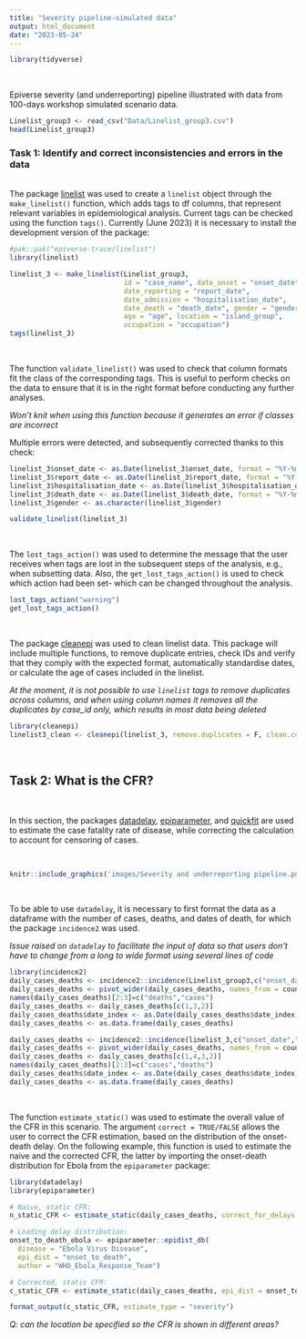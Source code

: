 ```yaml
---
title: "Severity pipeline-simulated data"
output: html_document
date: "2023-05-24"
---
```


```r
library(tidyverse)
```

<br>

Epiverse severity (and underreporting) pipeline illustrated with data from 100-days workshop simulated scenario data. 

```r
Linelist_group3 <- read_csv("Data/Linelist_group3.csv")
head(Linelist_group3)
```

### Task 1: Identify and correct inconsistencies and errors in the data
<br>
The package [linelist](https://github.com/epiverse-trace/linelist) was used to create a `linelist` object through the `make_linelist()` function, which adds tags to df columns, that represent relevant variables in epidemiological analysis. Current tags can be checked using the function `tags()`. 
Currently (June 2023) it is necessary to install the development version of the package:

```r
#pak::pak("epiverse-trace/linelist")
library(linelist)
```

```r

linelist_3 <- make_linelist(Linelist_group3, 
                            id = "case_name", date_onset = "onset_date",
                            date_reporting = "report_date", 
                            date_admission = "hospitalisation_date", 
                            date_death = "death_date", gender = "gender", 
                            age = "age", location = "island_group", 
                            occupation = "occupation")
tags(linelist_3)
```
<br>

The function `validate_linelist()` was used to check that column formats fit the class of the corresponding tags. This is useful to perform checks on the data to ensure that it is in the right format before conducting any further analyses.

_Won't knit when using this function because it generates an error if classes are incorrect_

Multiple errors were detected, and subsequently corrected thanks to this check:

```r
linelist_3$onset_date <- as.Date(linelist_3$onset_date, format = "%Y-%m-%d")
linelist_3$report_date <- as.Date(linelist_3$report_date, format = "%Y-%m-%d")
linelist_3$hospitalisation_date <- as.Date(linelist_3$hospitalisation_date, format = "%Y-%m-%d")
linelist_3$death_date <- as.Date(linelist_3$death_date, format = "%Y-%m-%d")
linelist_3$gender <- as.character(linelist_3$gender)

validate_linelist(linelist_3)
```
<br>

The `lost_tags_action()` was used to determine the message that the user receives when tags are lost in the subsequent steps of the analysis, e.g., when subsetting data. Also, the `get_lost_tags_action()` is used to check which action had been set- which can be changed throughout the analysis.

```r
lost_tags_action("warning")
get_lost_tags_action()
```
<br>

The package [cleanepi](https://github.com/epiverse-trace/cleanepi) was used to clean linelist data. This package will include multiple functions, to remove duplicate entries, check IDs and verify that they comply with the expected format, automatically standardise dates, or calculate the age of cases included in the linelist.

_At the moment, it is not possible to use `linelist` tags to remove duplicates across columns, and when using column names it removes all the duplicates by case_id only, which results in most data being deleted_



```r
library(cleanepi)
linelist3_clean <- cleanepi(linelist_3, remove.duplicates = F, clean.col.names = F)
```



<br>

## Task 2: What is the CFR?

<br>

In this section, the packages [datadelay](https://github.com/epiverse-trace/datadelay), [epiparameter](https://github.com/epiverse-trace/epiparameter), and [quickfit](https://github.com/epiverse-trace/quickfit) are used to estimate the case fatality rate of disease, while correcting the calculation to account for censoring of cases.

<br>

```r
knitr::include_graphics('images/Severity and underreporting pipeline.png')
```
<br>

To be able to use `datadelay`, it is necessary to first format the data as a dataframe with the number of cases, deaths, and dates of death, for which the package `incidence2` was used.

_Issue raised on `datadelay` to facilitate the input of data so that users don't have to change from a long to wide format using several lines of code_

```r
library(incidence2)
daily_cases_deaths <- incidence2::incidence(Linelist_group3,c("onset_date","death_date")) |> complete_dates()
daily_cases_deaths <- pivot_wider(daily_cases_deaths, names_from = count_variable, values_from = count)
names(daily_cases_deaths)[2:3]=c("deaths","cases")
daily_cases_deaths <- daily_cases_deaths[c(1,3,2)]
daily_cases_deaths$date_index <- as.Date(daily_cases_deaths$date_index)
daily_cases_deaths <- as.data.frame(daily_cases_deaths)
```

```r
daily_cases_deaths <- incidence2::incidence(linelist_3,c("onset_date","death_date"), groups = "island_group") |> complete_dates()
daily_cases_deaths <- pivot_wider(daily_cases_deaths, names_from = count_variable, values_from = count)
daily_cases_deaths <- daily_cases_deaths[c(1,4,3,2)]
names(daily_cases_deaths)[2:3]=c("cases","deaths")
daily_cases_deaths$date_index <- as.Date(daily_cases_deaths$date_index)
daily_cases_deaths <- as.data.frame(daily_cases_deaths)
```

<br>

The function `estimate_static()` was used to estimate the overall value of the CFR in this scenario. The argument `correct = TRUE/FALSE` allows the user to correct the CFR estimation, based on the distribution of the onset-death delay. 
On the following example, this function is used to estimate the naive and the corrected CFR, the latter by importing the onset-death distribution for Ebola from the `epiparameter` package:

```r
library(datadelay)
library(epiparameter)

# Naive, static CFR:
n_static_CFR <- estimate_static(daily_cases_deaths, correct_for_delays = F, location = "island_group")

# Loading delay distribution:
onset_to_death_ebola <- epiparameter::epidist_db(
  disease = "Ebola Virus Disease",
  epi_dist = "onset_to_death",
  author = "WHO_Ebola_Response_Team")

# Corrected, static CFR:
c_static_CFR <- estimate_static(daily_cases_deaths, epi_dist = onset_to_death_ebola, correct_for_delays = T, location = "island_group")

format_output(c_static_CFR, estimate_type = "severity")
```

_Q: can the location be specified so the CFR is shown in different areas?_



